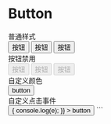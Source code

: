 
# Button

<div className="title">普通样式</div>
<CodeBlock code={demoObj.basic} line={'5-7'}>
  <Button type="primary">按钮</Button>
  <Button>按钮</Button>
  <Button type="text">按钮</Button>
</CodeBlock>

<div className="title">按钮禁用</div>
<CodeBlock code={demoObj.disabled} line={'5-11'}>
  <Button type="primary" disabled>
    按钮
  </Button>
  <Button disabled>按钮</Button>
  <Button type="text" disabled>
    按钮
  </Button>
</CodeBlock>

<div className="title">自定义颜色</div>
<Button
  style={{
    '--button-background-color': 'rgb(233, 233, 15)',
  }}
>
  button
</Button>
<div className="title">自定义点击事件</div>
<Button
  onClick={(e) => {
    console.log(e);
  }}
>
  button
</Button>
```
